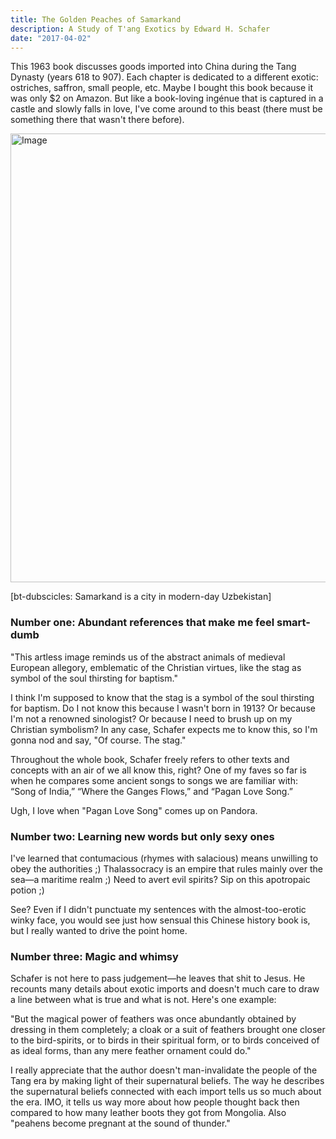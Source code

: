 ```yaml
---
title: The Golden Peaches of Samarkand
description: A Study of T'ang Exotics by Edward H. Schafer
date: "2017-04-02"
---
```


This 1963 book discusses goods imported into China during the Tang Dynasty (years 618 to 907). Each chapter is dedicated to a different exotic: ostriches, saffron, small people, etc. Maybe I bought this book because it was only $2 on Amazon. But like a book-loving ingénue that is captured in a castle and slowly falls in love, I've come around to this beast (there must be something there that wasn't there before).

<img src="/golden-peaches-img.png" width="718" alt="Image" />

[bt-dubscicles: Samarkand is a city in modern-day Uzbekistan]

### Number one: Abundant references that make me feel smart-dumb

"This artless image reminds us of the abstract animals of medieval European allegory, emblematic of the Christian virtues, like the stag as symbol of the soul thirsting for baptism."

I think I'm supposed to know that the stag is a symbol of the soul thirsting for baptism. Do I not know this because I wasn't born in 1913? Or because I'm not a renowned sinologist? Or because I need to brush up on my Christian symbolism? In any case, Schafer expects me to know this, so I'm gonna nod and say, "Of course. The stag."

Throughout the whole book, Schafer freely refers to other texts and concepts with an air of we all know this, right? One of my faves so far is when he compares some ancient songs to songs we are familiar with: “Song of India,” “Where the Ganges Flows,” and “Pagan Love Song.”

Ugh, I love when "Pagan Love Song" comes up on Pandora.

### Number two: Learning new words but only sexy ones

I've learned that contumacious (rhymes with salacious) means unwilling to obey the authorities ;)
Thalassocracy is an empire that rules mainly over the sea—a maritime realm ;)
Need to avert evil spirits? Sip on this apotropaic potion ;)

See? Even if I didn't punctuate my sentences with the almost-too-erotic winky face, you would see just how sensual this Chinese history book is, but I really wanted to drive the point home.

### Number three: Magic and whimsy

Schafer is not here to pass judgement—he leaves that shit to Jesus. He recounts many details about exotic imports and doesn't much care to draw a line between what is true and what is not. Here's one example:

"But the magical power of feathers was once abundantly obtained by dressing in them completely; a cloak or a suit of feathers brought one closer to the bird-spirits, or to birds in their spiritual form, or to birds conceived of as ideal forms, than any mere feather ornament could do."

I really appreciate that the author doesn't man-invalidate the people of the Tang era by making light of their supernatural beliefs. The way he describes the supernatural beliefs connected with each import tells us so much about the era. IMO, it tells us way more about how people thought back then compared to how many leather boots they got from Mongolia. Also "peahens become pregnant at the sound of thunder."
